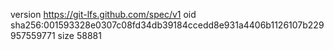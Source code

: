 version https://git-lfs.github.com/spec/v1
oid sha256:001593328e0307c08fd34db39184ccedd8e931a4406b1126107b229957559771
size 58881
